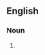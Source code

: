 {{also|payoffs}}

==English==

===Noun===
{{head|en|noun plural form|head=[[pay]]-[[offs]]}}

# {{plural of|pay-off|lang=en}}